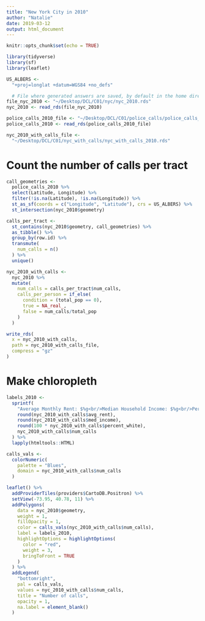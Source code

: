 ```yaml
---
title: "New York City in 2010"
author: "Natalie"
date: 2019-03-12
output: html_document
---
```


```r
knitr::opts_chunk$set(echo = TRUE)

library(tidyverse)
library(sf)
library(leaflet)

US_ALBERS <- 
  "+proj=longlat +datum=WGS84 +no_defs"

  # File where generated answers are saved, by default in the home directory
file_nyc_2010 <- "~/Desktop/DCL/C01/nyc/nyc_2010.rds"
nyc_2010 <- read_rds(file_nyc_2010)

police_calls_2010_file <- "~/Desktop/DCL/C01/police_calls/police_calls_2010.rds"
police_calls_2010 <- read_rds(police_calls_2010_file)

nyc_2010_with_calls_file <- 
  "~/Desktop/DCL/C01/nyc_with_calls/nyc_with_calls_2010.rds"
```

# Count the number of calls per tract

```r
call_geometries <-
  police_calls_2010 %>% 
  select(Latitude, Longitude) %>% 
  filter(!is.na(Latitude), !is.na(Longitude)) %>% 
  st_as_sf(coords = c("Longitude", "Latitude"), crs = US_ALBERS) %>% 
  st_intersection(nyc_2010$geometry)

calls_per_tract <-
  st_contains(nyc_2010$geometry, call_geometries) %>% 
  as_tibble() %>% 
  group_by(row.id) %>% 
  transmute(
    num_calls = n()
  ) %>% 
  unique()

nyc_2010_with_calls <-
  nyc_2010 %>% 
  mutate(
    num_calls = calls_per_tract$num_calls,
    calls_per_person = if_else(
      condition = (total_pop == 0),
      true = NA_real_,
      false = num_calls/total_pop
    )
  )

write_rds(
  x = nyc_2010_with_calls, 
  path = nyc_2010_with_calls_file, 
  compress = "gz"
)
```

# Make chloropleth

```r
labels_2010 <- 
  sprintf(
    "Average Monthly Rent: $%g<br/>Median Household Income: $%g<br/>Percent White: %g<br/>Number of 311 calls: %g",
    round(nyc_2010_with_calls$avg_rent), 
    round(nyc_2010_with_calls$med_income),
    round(100 * nyc_2010_with_calls$percent_white),
    nyc_2010_with_calls$num_calls
  ) %>% 
  lapply(htmltools::HTML)

calls_vals <- 
  colorNumeric(
    palette = "Blues",
    domain = nyc_2010_with_calls$num_calls
  )

leaflet() %>%  
  addProviderTiles(providers$CartoDB.Positron) %>% 
  setView(-73.95, 40.78, 11) %>% 
  addPolygons(
    data = nyc_2010$geometry,
    weight = 1,
    fillOpacity = 1,
    color = calls_vals(nyc_2010_with_calls$num_calls),
    label = labels_2010,
    highlightOptions = highlightOptions(
      color = "red", 
      weight = 3,
      bringToFront = TRUE
    )
  ) %>%
  addLegend(
    "bottomright", 
    pal = calls_vals, 
    values = nyc_2010_with_calls$num_calls,
    title = "Number of calls",
    opacity = 1,
    na.label = element_blank()
  )
```
